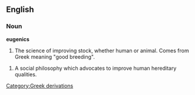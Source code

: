 ==English==

===Noun===

'''eugenics'''

#The science of improving stock, whether human or animal.  Comes from Greek meaning "good breeding".

#A social philosophy which advocates to improve human hereditary qualities. 

[[Category:Greek derivations]]